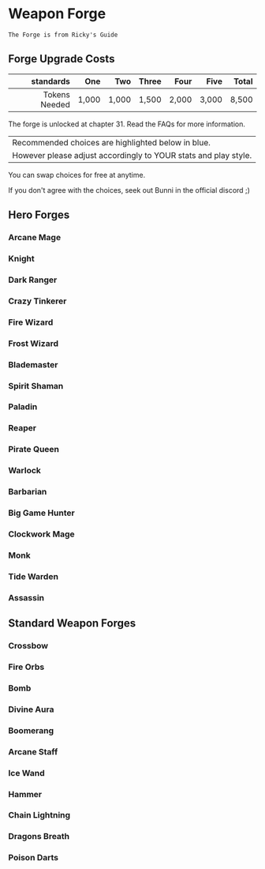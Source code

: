 
# Weapon Forge

```
The Forge is from Ricky's Guide				
```

## Forge Upgrade Costs

|     standards |   One |   Two | Three |  Four |  Five | Total |
|--------------:|------:|------:|------:|------:|------:|------:|
| Tokens Needed | 1,000 | 1,000 | 1,500 | 2,000 | 3,000 | 8,500 |

The forge is unlocked at chapter 31. Read the FAQs for more information.

<table>
  <tr><td style={{ textAlign: 'center', backgroundColor: '#08088a42' }}>Recommended choices are highlighted below in blue.</td></tr>
  <tr><td style={{ textAlign: 'center', backgroundColor: '#08088a42' }}>However please adjust accordingly to YOUR stats and play style.</td></tr>
</table>

You can swap choices for free at anytime.

If you don't agree with the choices, seek out Bunni in the official discord ;)

## Hero Forges

### Arcane Mage

<WeaponForge classification="hero" forge="Arcane Mage" />

### Knight

<WeaponForge classification="hero" forge="Knight" />

### Dark Ranger

<WeaponForge classification="hero" forge="Dark Ranger" />

### Crazy Tinkerer

<WeaponForge classification="hero" forge="Crazy Tinkerer" />

### Fire Wizard

<WeaponForge classification="hero" forge="Fire Wizard" />

### Frost Wizard

<WeaponForge classification="hero" forge="Frost Wizard" />

### Blademaster

<WeaponForge classification="hero" forge="Blademaster" />

### Spirit Shaman

<WeaponForge classification="hero" forge="Spirit Shaman" />

### Paladin

<WeaponForge classification="hero" forge="Paladin" />

### Reaper

<WeaponForge classification="hero" forge="Reaper" />

### Pirate Queen

<WeaponForge classification="hero" forge="Pirate Queen" />

### Warlock

<WeaponForge classification="hero" forge="Warlock" />

### Barbarian

<WeaponForge classification="hero" forge="Barbarian" />

### Big Game Hunter

<WeaponForge classification="hero" forge="Big Game Hunter" />

### Clockwork Mage

<WeaponForge classification="hero" forge="Clockwork Mage" />

### Monk

<WeaponForge classification="hero" forge="Monk" />

### Tide Warden

<WeaponForge classification="hero" forge="Tide Warden" />

### Assassin

<WeaponForge classification="hero" forge="Assassin" />

## Standard Weapon Forges

### Crossbow

<WeaponForge classification="standard" forge="Crossbow" />

### Fire Orbs

<WeaponForge classification="standard" forge="Fire Orb" />

### Bomb

<WeaponForge classification="standard" forge="Bomb" />

### Divine Aura

<WeaponForge classification="standard" forge="Divine Aura" />

### Boomerang

<WeaponForge classification="standard" forge="Boomerang" />

### Arcane Staff

<WeaponForge classification="standard" forge="Arcane Staff" />

### Ice Wand

<WeaponForge classification="standard" forge="Ice Wand" />

### Hammer

<WeaponForge classification="standard" forge="Hammer" />

### Chain Lightning

<WeaponForge classification="standard" forge="Chain Lightning" />

### Dragons Breath

<WeaponForge classification="standard" forge="Dragon's Breath" />

### Poison Darts

<WeaponForge classification="standard" forge="Poison Dart" />